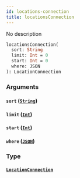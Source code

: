 ```yaml
---
id: locations-connection
title: locationsConnection
---
```


No description

```graphql
locationsConnection(
  sort: String
  limit: Int = 0
  start: Int = 0
  where: JSON
): LocationConnection

```

### Arguments

#### `sort` ([`String`](/v1/scalars/string))

#### `limit` ([`Int`](/v1/scalars/int))

#### `start` ([`Int`](/v1/scalars/int))

#### `where` ([`JSON`](/v1/scalars/json))

### Type

#### [`LocationConnection`](/v1/objects/location-connection)
